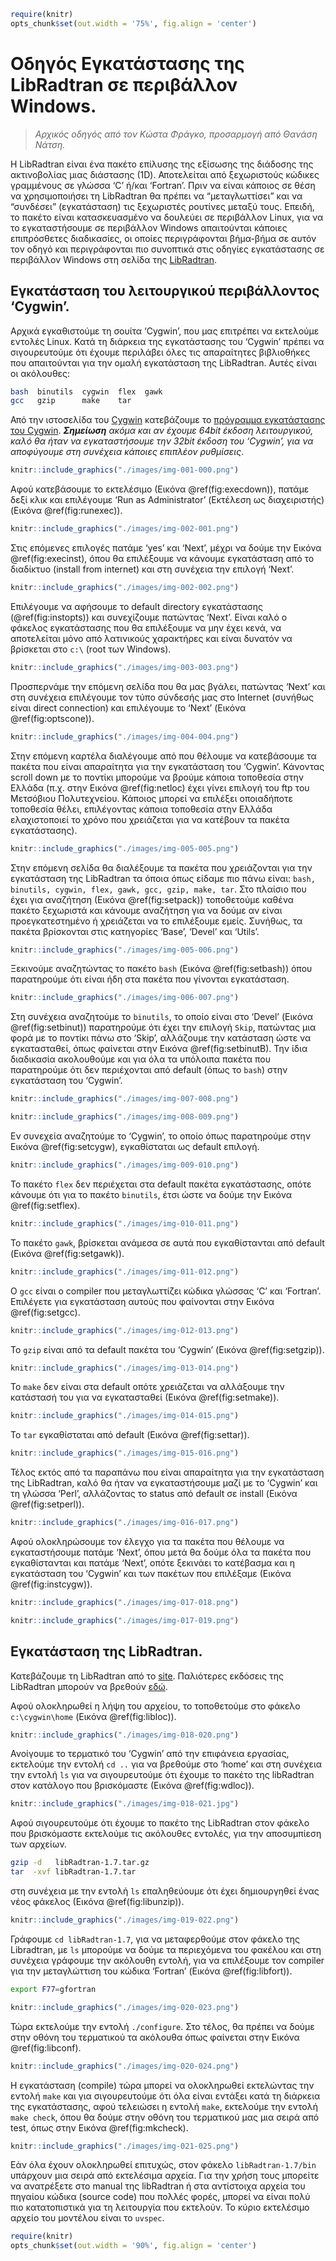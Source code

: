 ```r
require(knitr)
opts_chunk$set(out.width = '75%', fig.align = 'center')
```

\newpage

# Οδηγός Εγκατάστασης της LibRadtran σε περιβάλλον Windows. #


> *Αρχικός οδηγός από τον Κώστα Φράγκο, προσαρμογή από Θανάση Νάτση.*


Η LibRadtran είναι ένα πακέτο επίλυσης της εξίσωσης της διάδοσης της ακτινοβολίας μιας διάστασης (1D). Αποτελείται από ξεχωριστούς κώδικες γραμμένους σε γλώσσα 'C' ή/και 'Fortran'. Πριν να είναι κάποιος σε θέση να χρησιμοποιήσει τη LibRadtran θα πρέπει να "μεταγλωττίσει" και να "συνδέσει" (εγκατάσταση) τις ξεχωριστές ρουτίνες μεταξύ τους. Επειδή, το πακέτο είναι κατασκευασμένο να δουλεύει σε περιβάλλον Linux, για να το εγκαταστήσουμε σε περιβάλλον Windows απαιτούνται κάποιες επιπρόσθετες διαδικασίες, οι οποίες περιγράφονται βήμα-βήμα σε αυτόν τον οδηγό και περιγράφονται πιο συνοπτικά στις οδηγίες εγκατάστασης σε περιβάλλον Windows στη σελίδα της [LibRadtran](http://www.libradtran.org/doc/README.windows).

## Εγκατάσταση του λειτουργικού περιβάλλοντος 'Cygwin'. ##

Αρχικά εγκαθιστούμε τη σουίτα 'Cygwin', που μας επιτρέπει να εκτελούμε εντολές Linux. Κατά τη διάρκεια της εγκατάστασης του 'Cygwin' πρέπει να σιγουρευτούμε ότι έχουμε περιλάβει όλες τις απαραίτητες βιβλιοθήκες που απαιτούνται για την ομαλή εγκατάσταση της LibRadtran. Αυτές είναι οι ακόλουθες:

```bash
bash  binutils  cygwin  flex  gawk
gcc   gzip      make    tar
```

Από την ιστοσελίδα του [Cygwin](http://cygwin.com) κατεβάζουμε το [πρόγραμμα εγκατάστασης του Cygwin](http://cygwin.com/setup-x86.exe). *__Σημείωση__ ακόμα και αν έχουμε 64bit έκδοση λειτουργικού, καλό θα ήταν να εγκαταστήσουμε την 32bit έκδοση του 'Cygwin', για να αποφύγουμε στη συνέχεια κάποιες επιπλέον ρυθμίσεις*.

```r
knitr::include_graphics("./images/img-001-000.png")
```

Αφού κατεβάσουμε το εκτελέσιμο (Εικόνα \@ref(fig:execdown)), πατάμε δεξί κλικ και επιλέγουμε 'Run as Administrator' (Εκτέλεση ως διαχειριστής) (Εικόνα \@ref(fig:runexec)).

```r
knitr::include_graphics("./images/img-002-001.png")
```

Στις επόμενες επιλογές πατάμε 'yes' και 'Next', μέχρι να δούμε την Εικόνα \@ref(fig:execinst), όπου θα επιλέξουμε να κάνουμε εγκατάσταση από το διαδίκτυο (install from internet) και στη συνέχεια την επιλογή 'Next'.

```r
knitr::include_graphics("./images/img-002-002.png")
```

Επιλέγουμε να αφήσουμε το default directory εγκατάστασης (\@ref(fig:instopts)) και συνεχίζουμε πατώντας 'Next'. Είναι καλό ο φάκελος εγκατάστασης που θα επιλέξουμε να μην έχει κενά, να αποτελείται μόνο από λατινικούς χαρακτήρες και είναι δυνατόν να βρίσκεται στο `c:\` (root των Windows).

```r
knitr::include_graphics("./images/img-003-003.png")
```

Προσπερνάμε την επόμενη σελίδα που θα μας βγάλει, πατώντας 'Next' και στη συνέχεια επιλέγουμε τον τύπο σύνδεσής μας στο Internet (συνήθως είναι direct connection) και επιλέγουμε το 'Next' (Εικόνα \@ref(fig:optscone)).

```r
knitr::include_graphics("./images/img-004-004.png")
```

Στην επόμενη καρτέλα διαλέγουμε από που θέλουμε να κατεβάσουμε τα πακέτα που είναι απαραίτητα για την εγκατάσταση του 'Cygwin'. Κάνοντας scroll down με το ποντίκι μπορούμε να βρούμε κάποια τοποθεσία στην Ελλάδα (π.χ. στην Εικόνα \@ref(fig:netloc) έχει γίνει επιλογή του ftp του Μετσόβιου Πολυτεχνείου. Κάποιος μπορεί να επιλέξει οποιαδήποτε τοποθεσία θέλει, επιλέγοντας κάποια τοποθεσία στην Ελλάδα ελαχιστοποιεί το χρόνο που χρειάζεται για να κατέβουν τα πακέτα εγκατάστασης).

```r
knitr::include_graphics("./images/img-005-005.png")
```

Στην επόμενη σελίδα θα διαλέξουμε τα πακέτα που χρειάζονται για την εγκατάσταση της LibRadtran τα όποια όπως είδαμε πιο πάνω είναι: `bash, binutils, cygwin, flex, gawk, gcc, gzip, make, tar`. Στο πλαίσιο που έχει για αναζήτηση (Εικόνα \@ref(fig:setpack)) τοποθετούμε καθένα πακέτο ξεχωριστά και κάνουμε αναζήτηση για να δούμε αν είναι προεγκατεστημένο ή χρειάζεται να το επιλέξουμε εμείς. Συνήθως, τα πακέτα βρίσκονται στις κατηγορίες 'Base', 'Devel' και 'Utils'.

```r
knitr::include_graphics("./images/img-005-006.png")
```

Ξεκινούμε αναζητώντας το πακέτο `bash` (Εικόνα \@ref(fig:setbash)) όπου παρατηρούμε ότι είναι ήδη στα πακέτα που γίνονται εγκατάσταση.

```r
knitr::include_graphics("./images/img-006-007.png")
```

Στη συνέχεια αναζητούμε το `binutils`, το οποίο είναι στο 'Devel' (Εικόνα \@ref(fig:setbinut)) παρατηρούμε ότι έχει την επιλογή `Skip`, πατώντας μια φορά με το ποντίκι πάνω στο 'Skip', αλλάζουμε την κατάσταση ώστε να εγκατασταθεί, όπως φαίνεται στην Εικόνα \@ref(fig:setbinutB). Την ίδια διαδικασία ακολουθούμε και για όλα τα υπόλοιπα πακέτα που παρατηρούμε ότι δεν περιέχονται από default (όπως το `bash`) στην εγκατάσταση του 'Cygwin'.

```r
knitr::include_graphics("./images/img-007-008.png")
```

```r
knitr::include_graphics("./images/img-008-009.png")
```

Εν συνεχεία αναζητούμε το 'Cygwin', το οποίο όπως παρατηρούμε στην Εικόνα \@ref(fig:setcygw), εγκαθίσταται ως default επιλογή.

```r
knitr::include_graphics("./images/img-009-010.png")
```

Το πακέτο `flex` δεν περιέχεται στα default πακέτα εγκατάστασης, οπότε κάνουμε ότι για το πακέτο `binutils`, έτσι ώστε να δούμε την Εικόνα \@ref(fig:setflex).

```r
knitr::include_graphics("./images/img-010-011.png")
```

Το πακέτο `gawk`, βρίσκεται ανάμεσα σε αυτά που εγκαθίστανται από default (Εικόνα \@ref(fig:setgawk)).

```r
knitr::include_graphics("./images/img-011-012.png")
```

Ο `gcc` είναι ο compiler που μεταγλωττίζει κώδικα γλώσσας 'C' και 'Fortran'. Επιλέγετε για εγκατάσταση αυτούς που φαίνονται στην Εικόνα \@ref(fig:setgcc).

```r
knitr::include_graphics("./images/img-012-013.png")
```

To `gzip` είναι από τα default πακέτα του 'Cygwin' (Εικόνα \@ref(fig:setgzip)).

```r
knitr::include_graphics("./images/img-013-014.png")
```

To `make` δεν είναι στα default οπότε χρειάζεται να αλλάξουμε την κατάστασή του για να εγκατασταθεί (Εικόνα \@ref(fig:setmake)).

```r
knitr::include_graphics("./images/img-014-015.png")
```

To `tar` εγκαθίσταται από default (Εικόνα \@ref(fig:settar)).

```r
knitr::include_graphics("./images/img-015-016.png")
```

Τέλος εκτός από τα παραπάνω που είναι απαραίτητα για την εγκατάσταση της LibRadtran, καλό θα ήταν να εγκαταστήσουμε μαζί με το 'Cygwin' και τη γλώσσα 'Perl', αλλάζοντας το status από default σε install (Εικόνα \@ref(fig:setperl)).

```r
knitr::include_graphics("./images/img-016-017.png")
```

Αφού ολοκληρώσουμε τον έλεγχο για τα πακέτα που θέλουμε να εγκαταστήσουμε πατάμε 'Next', όπου μετά θα δούμε όλα τα πακέτα που εγκαθίστανται και πατάμε 'Next', οπότε ξεκινάει το κατέβασμα και η εγκατάσταση του 'Cygwin' και των πακέτων που επιλέξαμε (Εικόνα \@ref(fig:instcygw)).

```r
knitr::include_graphics("./images/img-017-018.png")
```

```r
knitr::include_graphics("./images/img-017-019.png")
```



## Εγκατάσταση της LibRadtran. ##

Κατεβάζουμε τη LibRadtran από το [site](http://www.libradtran.org/doku.php?id=download). Παλιότερες εκδόσεις της LibRadtran μπορούν να βρεθούν [εδώ](http://www.libradtran.org/download/history/).

Αφού ολοκληρωθεί η λήψη του αρχείου, το τοποθετούμε στο φάκελο `c:\cygwin\home` (Εικόνα \@ref(fig:libloc)).

```r
knitr::include_graphics("./images/img-018-020.png")
```

Ανοίγουμε το τερματικό του 'Cygwin' από την επιφάνεια εργασίας, εκτελούμε την εντολή `cd ..` για να βρεθούμε στο 'home' και στη συνέχεια την εντολή `ls` για να σιγουρευτούμε ότι έχουμε το πακέτο της libRadtran στον κατάλογο που βρισκόμαστε (Εικόνα \@ref(fig:wdloc)).

```r
knitr::include_graphics("./images/img-018-021.jpg")
```

Αφού σιγουρευτούμε ότι έχουμε το πακέτο της LibRadtran στον φάκελο που βρισκόμαστε εκτελούμε τις ακόλουθες εντολές, για την αποσυμπίεση των αρχείων.

```bash
gzip -d   libRadtran-1.7.tar.gz
tar  -xvf libRadtran-1.7.tar
```

στη συνέχεια με την εντολή `ls` επαληθεύουμε ότι έχει δημιουργηθεί ένας νέος φάκελος (Εικόνα \@ref(fig:libunzip)).

```r
knitr::include_graphics("./images/img-019-022.png")
```

Γράφουμε `cd libRadtran-1.7`, για να μεταφερθούμε στον φάκελο της Libradtran, με `ls` μπορούμε να δούμε τα περιεχόμενα του φακέλου και στη συνέχεια γράφουμε την ακόλουθη εντολή, για να επιλέξουμε τον compiler για την μεταγλώττιση του κώδικα 'Fortran' (Εικόνα \@ref(fig:libfort)).

```bash
export F77=gfortran
```

```r
knitr::include_graphics("./images/img-020-023.png")
```

Τώρα εκτελούμε την εντολή `./configure`. Στο τέλος, θα πρέπει να δούμε στην οθόνη του τερματικού τα ακόλουθα όπως φαίνεται στην Εικόνα \@ref(fig:libconf).

```r
knitr::include_graphics("./images/img-020-024.png")
```

Η εγκατάσταση (compile) τώρα μπορεί να ολοκληρωθεί εκτελώντας την εντολή `make` και για σιγουρευτούμε ότι όλα είναι εντάξει κατά τη διάρκεια της εγκατάστασης, αφού τελειώσει η εντολή `make`, εκτελούμε την εντολή `make check`, όπου θα δούμε στην οθόνη του τερματικού μας μια σειρά από test, όπως στην Εικόνα \@ref(fig:mkcheck).

```r
knitr::include_graphics("./images/img-021-025.png")
```

Εάν όλα έχουν ολοκληρωθεί επιτυχώς, στον φάκελο `libRadtran-1.7/bin` υπάρχουν μια σειρά από εκτελέσιμα αρχεία. Για την χρήση τους μπορείτε να ανατρέξετε στο manual της libRadtran ή στα αντίστοιχα αρχεία του πηγαίου κώδικα (source code) που πολλές φορές, μπορεί να είναι πολύ πιο κατατοπιστικά για τη λειτουργία που εκτελούν. Το κύριο εκτελέσιμο αρχείο του μοντέλου είναι το `uvspec`.


```r
require(knitr)
opts_chunk$set(out.width = '90%', fig.align = 'center')
```
